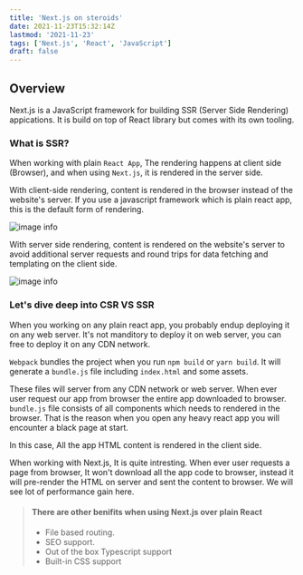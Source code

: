 ```yaml
---
title: 'Next.js on steroids'
date: 2021-11-23T15:32:14Z
lastmod: '2021-11-23'
tags: ['Next.js', 'React', 'JavaScript']
draft: false
---
```


## Overview

Next.js is a JavaScript framework for building SSR (Server Side Rendering) appications. It is build on top of React library but comes with its own tooling.

### What is SSR?

When working with plain `React App`, The rendering happens at client side (Browser), and when using `Next.js`, it is rendered in the server side.

With client-side rendering, content is rendered in the browser instead of the website's server. If you use a javascript framework which is plain react app, this is the default form of rendering.

![image info](/static/images/canada/CSR.png)

With server side rendering, content is rendered on the website's server to avoid additional server requests and round trips for data fetching and templating on the client side.

![image info](/static/images/canada/SSR.png)

### Let's dive deep into CSR VS SSR

When you working on any plain react app, you probably endup deploying it on any web server. It's not manditory to deploy it on web server, you can free to deploy it on any CDN network.

`Webpack` bundles the project when you run `npm build` or `yarn build`. It will generate a `bundle.js` file including `index.html` and some assets.

These files will server from any CDN network or web server. When ever user request our app from browser the entire app downloaded to browser.
`bundle.js` file consists of all components which needs to rendered in the browser. That is the reason when you open any heavy react app you will encounter a black page at start.

In this case, All the app HTML content is rendered in the client side.

When working with Next.js, It is quite intresting. When ever user requests a page from browser, It won't download all the app code to browser, instead it will pre-render the HTML on server and sent the content to browser.
We will see lot of performance gain here.

> #### There are other benifits when using Next.js over plain React
>
> - File based routing.
> - SEO support.
> - Out of the box Typescript support
> - Built-in CSS support
